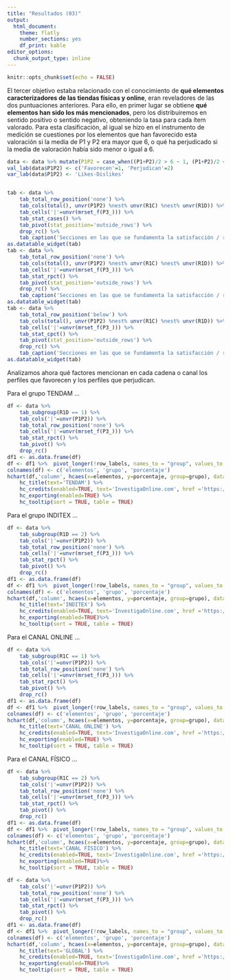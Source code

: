 ```yaml
---
title: "Resultados (03)"
output: 
  html_document: 
    theme: flatly
    number_sections: yes
    df_print: kable
editor_options: 
  chunk_output_type: inline
---
```


```r
knitr::opts_chunk$set(echo = FALSE)
```

El tercer objetivo estaba relacionado con el conocimiento de **qué elementos caracterizadores de las tiendas físicas y online**, eran reveladores de las dos puntuaciones anteriores. Para ello, en primer lugar se obtiene **qué elementos han sido los más mencionados**, pero los distribuiremos en sentido positivo o sentido negativo, obteniendo la tasa para cada ítem valorado. Para esta clasificación, al igual se hizo en el instrumento de medición se cuestiones por los elementos que han favorecido esta valoración si la media de P1 y P2 era mayor que 6, o qué ha perjudicado si la media de valoración había sido menor o igual a 6.

```r
data <- data %>% mutate(P1P2 = case_when((P1+P2)/2 > 6 ~ 1, (P1+P2)/2 <=6 ~ 2))
val_lab(data$P1P2) <- c('Favorecen'=1, 'Perjudican'=2)
var_lab(data$P1P2) <- 'Likes-Dislikes'


tab <- data %>%
    tab_total_row_position('none') %>%
    tab_cols(total(), unvr(P1P2) %nest% unvr(R1C) %nest% unvr(R1D)) %>%
	tab_cells('|'=unvr(mrset_f(P3_))) %>%
	tab_stat_cases() %>%
    tab_pivot(stat_position='outside_rows') %>%
    drop_rc() %>%
    tab_caption('Secciones en las que se fundamenta la satisfacción / recomendación (casos)')
as.datatable_widget(tab)
tab <- data %>%
    tab_total_row_position('none') %>%
    tab_cols(total(), unvr(P1P2) %nest% unvr(R1C) %nest% unvr(R1D)) %>%
	tab_cells('|'=unvr(mrset_f(P3_))) %>%
	tab_stat_rpct() %>%
    tab_pivot(stat_position='outside_rows') %>%
    drop_rc() %>%
    tab_caption('Secciones en las que se fundamenta la satisfacción / recomendación (porcentaje fila)')
as.datatable_widget(tab)
tab <- data %>%
    tab_total_row_position('below') %>%
    tab_cols(total(), unvr(P1P2) %nest% unvr(R1C) %nest% unvr(R1D)) %>%
	tab_cells('|'=unvr(mrset_f(P3_))) %>%
	tab_stat_cpct() %>%
    tab_pivot(stat_position='outside_rows') %>%
    drop_rc() %>%
    tab_caption('Secciones en las que se fundamenta la satisfacción / recomendación (porcentaje columna)')
as.datatable_widget(tab)
```

Analizamos ahora qué factores mencionan en cada cadena o canal los perfiles que favorecen y los perfiles que perjudican.

Para el grupo TENDAM ...

```r
df <- data %>%
    tab_subgroup(R1D == 1) %>%
    tab_cols('|'=unvr(P1P2)) %>%
    tab_total_row_position('none') %>%
	tab_cells('|'=unvr(mrset_f(P3_))) %>%
	tab_stat_rpct() %>%
    tab_pivot() %>%
    drop_rc()
df1 <- as.data.frame(df)
df <- df1 %>%  pivot_longer(!row_labels, names_to = "group", values_to = "y")
colnames(df) <- c('elementos', 'grupo', 'porcentaje')
hchart(df,'column', hcaes(x=elementos, y=porcentaje, group=grupo), dataLabels=list(enabled=TRUE, format='{point.y:.1f} %')) %>%
    hc_title(text='TENDAM') %>%
    hc_credits(enabled=TRUE, text='InvestigaOnline.com', href ='https://www.investigaonline.com') %>%
    hc_exporting(enabled=TRUE) %>%
    hc_tooltip(sort = TRUE, table = TRUE)
```

Para el grupo INDITEX ...

```r
df <- data %>%
    tab_subgroup(R1D == 2) %>%
    tab_cols('|'=unvr(P1P2)) %>%
    tab_total_row_position('none') %>%
	tab_cells('|'=unvr(mrset_f(P3_))) %>%
	tab_stat_rpct() %>%
    tab_pivot() %>%
    drop_rc()
df1 <- as.data.frame(df)
df <- df1 %>%  pivot_longer(!row_labels, names_to = "group", values_to = "y")
colnames(df) <- c('elementos', 'grupo', 'porcentaje')
hchart(df,'column', hcaes(x=elementos, y=porcentaje, group=grupo), dataLabels=list(enabled=TRUE, format='{point.y:.1f} %')) %>%
    hc_title(text='INDITEX') %>%
    hc_credits(enabled=TRUE, text='InvestigaOnline.com', href ='https://www.investigaonline.com') %>%
    hc_exporting(enabled=TRUE)%>%
    hc_tooltip(sort = TRUE, table = TRUE)

```
Para el CANAL ONLINE ...

```r
df <- data %>%
    tab_subgroup(R1C == 1) %>%
    tab_cols('|'=unvr(P1P2)) %>%
    tab_total_row_position('none') %>%
	tab_cells('|'=unvr(mrset_f(P3_))) %>%
	tab_stat_rpct() %>%
    tab_pivot() %>%
    drop_rc()
df1 <- as.data.frame(df)
df <- df1 %>%  pivot_longer(!row_labels, names_to = "group", values_to = "y")
colnames(df) <- c('elementos', 'grupo', 'porcentaje')
hchart(df,'column', hcaes(x=elementos, y=porcentaje, group=grupo), dataLabels=list(enabled=TRUE, format='{point.y:.1f} %')) %>%
    hc_title(text='CANAL ONLINE') %>%
    hc_credits(enabled=TRUE, text='InvestigaOnline.com', href ='https://www.investigaonline.com') %>%
    hc_exporting(enabled=TRUE) %>%
    hc_tooltip(sort = TRUE, table = TRUE)
```

Para el CANAL FÍSICO ...

```r
df <- data %>%
    tab_subgroup(R1C == 2) %>%
    tab_cols('|'=unvr(P1P2)) %>%
    tab_total_row_position('none') %>%
	tab_cells('|'=unvr(mrset_f(P3_))) %>%
	tab_stat_rpct() %>%
    tab_pivot() %>%
    drop_rc()
df1 <- as.data.frame(df)
df <- df1 %>%  pivot_longer(!row_labels, names_to = "group", values_to = "y")
colnames(df) <- c('elementos', 'grupo', 'porcentaje')
hchart(df,'column', hcaes(x=elementos, y=porcentaje, group=grupo), dataLabels=list(enabled=TRUE, format='{point.y:.1f} %')) %>%
    hc_title(text='CANAL FÍSICO') %>%
    hc_credits(enabled=TRUE, text='InvestigaOnline.com', href ='https://www.investigaonline.com') %>%
    hc_exporting(enabled=TRUE)%>%
    hc_tooltip(sort = TRUE, table = TRUE)

```

```r
df <- data %>%
    tab_cols('|'=unvr(P1P2)) %>%
    tab_total_row_position('none') %>%
	tab_cells('|'=unvr(mrset_f(P3_))) %>%
	tab_stat_rpct() %>%
    tab_pivot() %>%
    drop_rc()
df1 <- as.data.frame(df)
df <- df1 %>%  pivot_longer(!row_labels, names_to = "group", values_to = "y")
colnames(df) <- c('elementos', 'grupo', 'porcentaje')
hchart(df,'column', hcaes(x=elementos, y=porcentaje, group=grupo), dataLabels=list(enabled=TRUE, format='{point.y:.1f} %')) %>%
    hc_title(text='GLOBAL') %>%
    hc_credits(enabled=TRUE, text='InvestigaOnline.com', href ='https://www.investigaonline.com') %>%
    hc_exporting(enabled=TRUE)%>%
    hc_tooltip(sort = TRUE, table = TRUE)

```